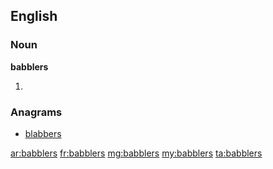 ==English==

===Noun===
'''babblers'''

# {{plural of|babbler}}

===Anagrams===
* [[blabbers#English|blabbers]]

[[ar:babblers]]
[[fr:babblers]]
[[mg:babblers]]
[[my:babblers]]
[[ta:babblers]]